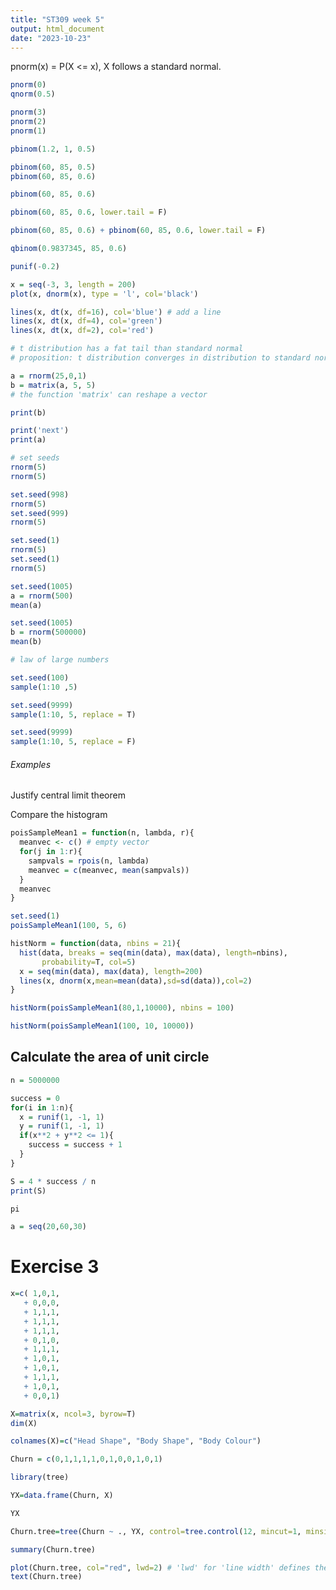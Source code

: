 ```yaml
---
title: "ST309 week 5"
output: html_document
date: "2023-10-23"
---
```



pnorm(x) = P(X <= x), X follows a standard normal.

```r
pnorm(0)
qnorm(0.5)

pnorm(3)
pnorm(2)
pnorm(1)
```


```r


pbinom(1.2, 1, 0.5)

pbinom(60, 85, 0.5) 
pbinom(60, 85, 0.6)

pbinom(60, 85, 0.6)

pbinom(60, 85, 0.6, lower.tail = F) 

pbinom(60, 85, 0.6) + pbinom(60, 85, 0.6, lower.tail = F) 

qbinom(0.9837345, 85, 0.6) 
```

```r
punif(-0.2)
```



```r
x = seq(-3, 3, length = 200)
plot(x, dnorm(x), type = 'l', col='black')

lines(x, dt(x, df=16), col='blue') # add a line
lines(x, dt(x, df=4), col='green')
lines(x, dt(x, df=2), col='red')

# t distribution has a fat tail than standard normal
# proposition: t distribution converges in distribution to standard normal as df goes to infinity
```

```r
a = rnorm(25,0,1)
b = matrix(a, 5, 5)
# the function 'matrix' can reshape a vector

print(b)

print('next')
print(a)

```

```r
# set seeds
rnorm(5)
rnorm(5)

set.seed(998)
rnorm(5)
set.seed(999)
rnorm(5)

set.seed(1)
rnorm(5)
set.seed(1)
rnorm(5)


```
```r
set.seed(1005)
a = rnorm(500)
mean(a)

set.seed(1005)
b = rnorm(500000)
mean(b)

# law of large numbers
```



```r

set.seed(100)
sample(1:10 ,5)

set.seed(9999)
sample(1:10, 5, replace = T)

set.seed(9999)
sample(1:10, 5, replace = F)
```



###### Examples

Justify central limit theorem

Compare the histogram 

```r
poisSampleMean1 = function(n, lambda, r){
  meanvec <- c() # empty vector
  for(j in 1:r){
    sampvals = rpois(n, lambda)
    meanvec = c(meanvec, mean(sampvals))
  }
  meanvec
}
```




```r
set.seed(1)
poisSampleMean1(100, 5, 6)
```

```r
histNorm = function(data, nbins = 21){
  hist(data, breaks = seq(min(data), max(data), length=nbins),
       probability=T, col=5)
  x = seq(min(data), max(data), length=200)
  lines(x, dnorm(x,mean=mean(data),sd=sd(data)),col=2)
}
```




```r
histNorm(poisSampleMean1(80,1,10000), nbins = 100)
```


```r
histNorm(poisSampleMean1(100, 10, 10000))
```

## Calculate the area of unit circle

```r
n = 5000000

success = 0
for(i in 1:n){
  x = runif(1, -1, 1)
  y = runif(1, -1, 1)
  if(x**2 + y**2 <= 1){
    success = success + 1 
  }
}

S = 4 * success / n
print(S)

pi 
```




```r
a = seq(20,60,30)
```

# Exercise 3

```r
x=c( 1,0,1,
   + 0,0,0,
   + 1,1,1,
   + 1,1,1,
   + 1,1,1,
   + 0,1,0,
   + 1,1,1,
   + 1,0,1,
   + 1,0,1,
   + 1,1,1,
   + 1,0,1,
   + 0,0,1)

X=matrix(x, ncol=3, byrow=T)
dim(X)
```

```r
colnames(X)=c("Head Shape", "Body Shape", "Body Colour")

Churn = c(0,1,1,1,1,0,1,0,0,1,0,1)


```


```r
library(tree)

YX=data.frame(Churn, X)

YX
```


```r
Churn.tree=tree(Churn ~ ., YX, control=tree.control(12, mincut=1, minsize=2))

summary(Churn.tree)
```

```r
plot(Churn.tree, col="red", lwd=2) # 'lwd' for 'line width' defines the width of lines
text(Churn.tree)
```



